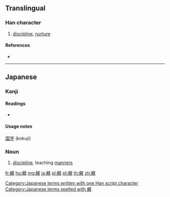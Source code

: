 {{character info/new}}
==Translingual==

===Han character===
{{Han char|rn=158|rad=身|as=09|sn=16|four=|canj=HHTGK}}

# [[discipline]], [[nurture]]

====References====
* {{Han ref|kx=1237.651|dkj=38123|dj=1711.470|hdz=63812.071|uh=8EBE|ud=36542}}

----

==Japanese==

===Kanji===
{{ja-kanji|grade=9|rs=身09}}

====Readings====
* {{ja-readings|on=|kun=[[しつけ]] (shitsuke), [[しつける]] (shitsukeru)|nanori=}}

====Usage notes====
[[国字]] (kokuji)

===Noun===
{{ja-noun|しつけ}}

# [[discipline]], teaching [[manners]]

[[Category:Japanese terms written with one Han script character]]
[[Category:Japanese terms spelled with 躾]]

[[fr:躾]]
[[hu:躾]]
[[mg:躾]]
[[ja:躾]]
[[pl:躾]]
[[pt:躾]]
[[th:躾]]
[[zh:躾]]